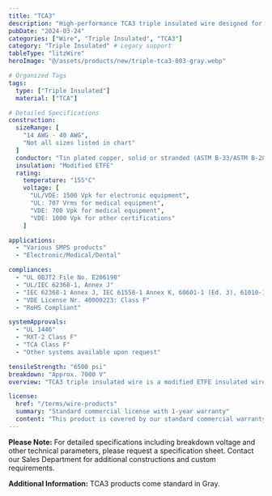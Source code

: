 ```yaml
---
title: "TCA3"
description: "High-performance TCA3 triple insulated wire designed for demanding transformer and power supply applications requiring superior insulation properties."
pubDate: "2024-03-24"
categories: ["Wire", "Triple Insulated", "TCA3"]
category: "Triple Insulated" # Legacy support
tableType: "litzWire"
heroImage: "@/assets/products/new/triple-tca3-003-gray.webp"

# Organized Tags
tags:
  type: ["Triple Insulated"]
  material: ["TCA"]

# Detailed Specifications
construction:
  sizeRange: [
    "14 AWG - 40 AWG",
    "Not all sizes listed in chart"
  ]
  conductor: "Tin plated copper, solid or stranded (ASTM B-33/ASTM B-286). Bare copper and other conductors available."
  insulation: "Modified ETFE"
  rating:
    temperature: "155°C"
    voltage: [
      "UL/VDE: 1500 Vpk for electronic equipment",
      "UL: 707 Vrms for medical equipment",
      "VDE: 700 Vpk for medical equipment",
      "VDE: 1000 Vpk for other certifications"
    ]

applications:
  - "Various SMPS products"
  - "Electronic/Medical/Dental"

compliances:
  - "UL OBJT2 File No. E206198"
  - "UL/IEC 62368-1, Annex J"
  - "IEC 62368-1 Annex J, IEC 61558-1 Annex K, 60601-1 (Ed. 3), 61010-1 (Ed. 3)"
  - "VDE License Nr. 40000223: Class F"
  - "RoHS Compliant"

systemApprovals:
  - "UL 1446"
  - "RXT-2 Class F"
  - "TCA Class F"
  - "Other systems available upon request"

tensileStrength: "6500 psi"
breakdown: "Approx. 7000 V"
overview: "TCA3 triple insulated wire is a modified ETFE insulated wire that comes standard in Gray. Engineered for various SMPS products and electronic/medical/dental applications where reliability and performance are paramount."

license:
  href: "/terms/wire-products"
  summary: "Standard commercial license with 1-year warranty"
  content: "This product is covered by our standard commercial warranty for a period of one year from the date of purchase. The warranty covers manufacturing defects and material failures under normal use conditions. Custom modifications or applications outside the specified parameters may void the warranty."
---
```



<TripleInsulatedTable client:load />

**Please Note:** For detailed specifications including breakdown voltage and other technical parameters, please request a specification sheet. Contact our Sales Department for additional constructions and custom requirements.

**Additional Information:** TCA3 products come standard in Gray. 